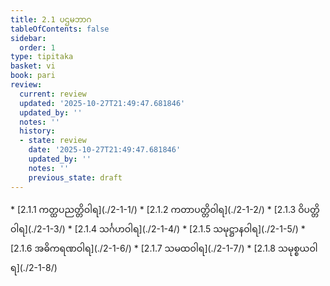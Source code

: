 ```yaml
---
title: 2.1 ပဌမဘာဂ
tableOfContents: false
sidebar:
  order: 1
type: tipitaka
basket: vi
book: pari
review:
  current: review
  updated: '2025-10-27T21:49:47.681846'
  updated_by: ''
  notes: ''
  history:
  - state: review
    date: '2025-10-27T21:49:47.681846'
    updated_by: ''
    notes: ''
    previous_state: draft
---
```



<ReviewStatus review={frontmatter.review} showDetails={true} />

<HypothesisAnnotation frontmatter={frontmatter} />

<DynamicBreadcrumb />



<TableOfContents book="pari" section="2.1">
* [2.1.1 ကတ္ထပညတ္တိဝါရ](./2-1-1/)
* [2.1.2 ကတာပတ္တိဝါရ](./2-1-2/)
* [2.1.3 ဝိပတ္တိဝါရ](./2-1-3/)
* [2.1.4 သင်္ဂဟဝါရ](./2-1-4/)
* [2.1.5 သမုဋ္ဌာနဝါရ](./2-1-5/)
* [2.1.6 အဓိကရဏဝါရ](./2-1-6/)
* [2.1.7 သမထဝါရ](./2-1-7/)
* [2.1.8 သမုစ္စယဝါရ](./2-1-8/)
</TableOfContents>